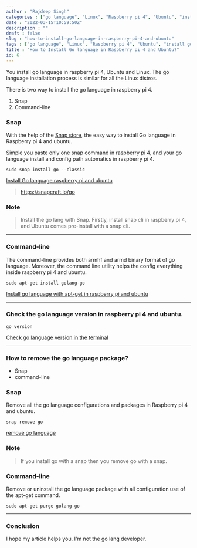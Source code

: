 ```yaml
---
author : "Rajdeep Singh"
categories : ["go language", "Linux", "Raspberry pi 4", "Ubuntu", "install go language"]
date : "2022-03-15T10:59:50Z"
description : ""
draft : false
slug : "how-to-install-go-language-in-raspberry-pi-4-and-ubuntu"
tags : ["go language", "Linux", "Raspberry pi 4", "Ubuntu", "install go language"]
title : "How to Install Go language in Raspberry pi 4 and Ubuntu?"
id: 6
---
```



You install go language in raspberry pi 4, Ubuntu and Linux. The go language installation process is similar for all the Linux distros.

There is two way to install the go language in raspberry pi 4.

1. Snap
2. Command-line

### Snap

With the help of the [Snap store](https://snapcraft.io/go), the easy way to install Go language in Raspberry pi 4 and ubuntu.

Simple you paste only one snap command in raspberry pi 4, and your go language install and config path automatics in raspberry pi 4.

```Command
sudo snap install go --classic
```

[Install Go language raspberry pi and ubuntu](images/2022/03/carbon--3-.png)

> https://snapcraft.io/go

### Note

> Install the go lang with Snap. Firstly, install snap cli in raspberry pi 4, and Ubuntu comes pre-install with a snap cli.

---

### Command-line

The command-line provides both armhf and armd binary format of go language. Moreover, the command line utility helps the config everything inside raspberry pi 4 and ubuntu.

```
sudo apt-get install golang-go
```

[Install go language with apt-get in raspberry pi and ubuntu](images/carbon--5-.png)

---

### Check the go language version in raspberry pi 4 and ubuntu.

```
go version
```

[Check go language version in the terminal](images/carbon--6--1.png)



---

### How to remove the go language package?

* Snap
* command-line

### Snap

Remove all the go language configurations and packages in Raspberry pi 4 and ubuntu.

```
snap remove go
```
[remove go language](images/2022/03/carbon--4-.png)

### Note

> If you install go with a snap then you remove go with a snap.



### Command-line

Remove or uninstall the go language package with all configuration use of the apt-get command.

```command
sudo apt-get purge golang-go
```



---

### Conclusion

I hope my article helps you. I'm not the go lang developer.



